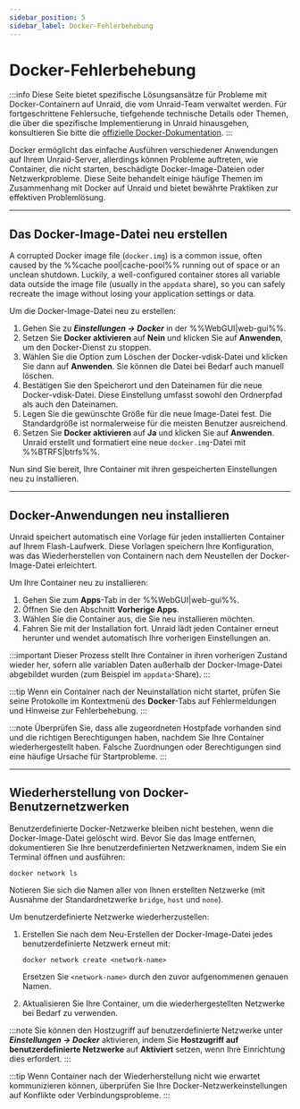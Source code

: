 ```yaml
---
sidebar_position: 5
sidebar_label: Docker-Fehlerbehebung
---
```


# Docker-Fehlerbehebung

:::info
Diese Seite bietet spezifische Lösungsansätze für Probleme mit Docker-Containern auf Unraid, die vom Unraid-Team verwaltet werden. Für fortgeschrittene Fehlersuche, tiefgehende technische Details oder Themen, die über die spezifische Implementierung in Unraid hinausgehen, konsultieren Sie bitte die [offizielle Docker-Dokumentation](https://docs.docker.com/).
:::

Docker ermöglicht das einfache Ausführen verschiedener Anwendungen auf Ihrem Unraid-Server, allerdings können Probleme auftreten, wie Container, die nicht starten, beschädigte Docker-Image-Dateien oder Netzwerkprobleme. Diese Seite behandelt einige häufige Themen im Zusammenhang mit Docker auf Unraid und bietet bewährte Praktiken zur effektiven Problemlösung.

---

## Das Docker-Image-Datei neu erstellen

A corrupted Docker image file (`docker.img`) is a common issue, often caused by the %%cache pool|cache-pool%% running out of space or an unclean shutdown. Luckily, a well-configured container stores all variable data outside the image file (usually in the `appdata` share), so you can safely recreate the image without losing your application settings or data.

Um die Docker-Image-Datei neu zu erstellen:

1. Gehen Sie zu ***Einstellungen → Docker*** in der %%WebGUI|web-gui%%.
2. Setzen Sie **Docker aktivieren** auf **Nein** und klicken Sie auf **Anwenden**, um den Docker-Dienst zu stoppen.
3. Wählen Sie die Option zum Löschen der Docker-vdisk-Datei und klicken Sie dann auf **Anwenden**. Sie können die Datei bei Bedarf auch manuell löschen.
4. Bestätigen Sie den Speicherort und den Dateinamen für die neue Docker-vdisk-Datei. Diese Einstellung umfasst sowohl den Ordnerpfad als auch den Dateinamen.
5. Legen Sie die gewünschte Größe für die neue Image-Datei fest. Die Standardgröße ist normalerweise für die meisten Benutzer ausreichend.
6. Setzen Sie **Docker aktivieren** auf **Ja** und klicken Sie auf **Anwenden**. Unraid erstellt und formatiert eine neue `docker.img`-Datei mit %%BTRFS|btrfs%%.

Nun sind Sie bereit, Ihre Container mit ihren gespeicherten Einstellungen neu zu installieren.

---

## Docker-Anwendungen neu installieren

Unraid speichert automatisch eine Vorlage für jeden installierten Container auf Ihrem Flash-Laufwerk. Diese Vorlagen speichern Ihre Konfiguration, was das Wiederherstellen von Containern nach dem Neustellen der Docker-Image-Datei erleichtert.

Um Ihre Container neu zu installieren:

1. Gehen Sie zum **Apps**-Tab in der %%WebGUI|web-gui%%.
2. Öffnen Sie den Abschnitt **Vorherige Apps**.
3. Wählen Sie die Container aus, die Sie neu installieren möchten.
4. Fahren Sie mit der Installation fort. Unraid lädt jeden Container erneut herunter und wendet automatisch Ihre vorherigen Einstellungen an.

:::important
Dieser Prozess stellt Ihre Container in ihren vorherigen Zustand wieder her, sofern alle variablen Daten außerhalb der Docker-Image-Datei abgebildet wurden (zum Beispiel im `appdata`-Share).
:::

:::tip
Wenn ein Container nach der Neuinstallation nicht startet, prüfen Sie seine Protokolle im Kontextmenü des **Docker**-Tabs auf Fehlermeldungen und Hinweise zur Fehlerbehebung.
:::

:::note
Überprüfen Sie, dass alle zugeordneten Hostpfade vorhanden sind und die richtigen Berechtigungen haben, nachdem Sie Ihre Container wiederhergestellt haben. Falsche Zuordnungen oder Berechtigungen sind eine häufige Ursache für Startprobleme.
:::

---

## Wiederherstellung von Docker-Benutzernetzwerken

Benutzerdefinierte Docker-Netzwerke bleiben nicht bestehen, wenn die Docker-Image-Datei gelöscht wird. Bevor Sie das Image entfernen, dokumentieren Sie Ihre benutzerdefinierten Netzwerknamen, indem Sie ein Terminal öffnen und ausführen:

```
docker network ls
```

Notieren Sie sich die Namen aller von Ihnen erstellten Netzwerke (mit Ausnahme der Standardnetzwerke `bridge`, `host` und `none`).

Um benutzerdefinierte Netzwerke wiederherzustellen:

1. Erstellen Sie nach dem Neu-Erstellen der Docker-Image-Datei jedes benutzerdefinierte Netzwerk erneut mit:

   ```
   docker network create <network-name>
   ```

   Ersetzen Sie `<network-name>` durch den zuvor aufgenommenen genauen Namen.

2. Aktualisieren Sie Ihre Container, um die wiederhergestellten Netzwerke bei Bedarf zu verwenden.

:::note
Sie können den Hostzugriff auf benutzerdefinierte Netzwerke unter ***Einstellungen → Docker*** aktivieren, indem Sie **Hostzugriff auf benutzerdefinierte Netzwerke** auf **Aktiviert** setzen, wenn Ihre Einrichtung dies erfordert.
:::

:::tip
Wenn Container nach der Wiederherstellung nicht wie erwartet kommunizieren können, überprüfen Sie Ihre Docker-Netzwerkeinstellungen auf Konflikte oder Verbindungsprobleme.
:::
